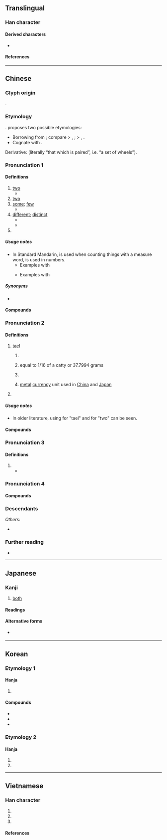 {{also|両|两}}
{{character info}}
{{character info|0xf978}}
==Translingual==
{{Han simplified forms|兩|両|两}}
{{stroke order|type=animate}}

===Han character===
{{Han char|rn=11|rad=入|as=06|sn=8|four=10227|canj=MLBO|ids=⿻帀𠓜}}

====Derived characters====
* {{l|mul|[[倆]], [[啢]], [[掚]], [[緉]], [[脼]], [[蜽]], [[裲]], [[輛]], [[魎]], [[㔝]], [[䓣]], [[䠃]], [[䩫]], [[𣍷]], [[𣓈]], [[𣼣]], [[𥇑]], [[𨨄]], [[𩗾]], [[𦑅]], [[𠬙]], [[𢎏]], [[𥮩]], [[𧶪]], [[𩀝]], [[𩭫]], [[𩳮]]}}

====References====
{{Han ref|kx=0126.130|dkj=01436|dj=0272.110|hdz=10024.020|uh=5169}}
{{Han ref|uh=F978}}

----

==Chinese==
{{zh-forms|s=两|alt=両-especially “tael”,㒳,𭃂}}

===Glyph origin===
{{Han etym}}
{{Han compound|一|㒳|ls=ic}}.

===Etymology===
{{unknown|zh}}. {{zh-ref|Schuessler (2007)}} proposes two possible etymologies:
* Borrowing from {{bor|zh|qfa-tak}}; compare {{cog|tai-pro|*rawᴬ||we}} > {{cog|th|เรา||we}}, {{cog|za|raeuz||we (inclusive)}}; {{cog|qfa-kms-pro|*hra¹||two}} > {{cog|kmc|yac||two}}, {{cog|swi|xgaz||two}}.
* Cognate with {{cog|bo|སྲང||balance; scale; weight; unit of weight}}.

Derivative: {{och-l|輛|chariot}} (literally “that which is paired”, i.e. “a set of wheels”).

===Pronunciation 1===
{{zh-pron
|m=liǎng
|m-s=niang3
|dg=лён3
|c=loeng5
|c-t=liang2
|h=pfs=lióng;gd=liong3
|md=lâng/liōng
|md_note=lâng - vernacular; liōng - literary
|mn=xm,tp,kh,tn,sx,yl,km,mg,hc,tc,sg:nn̄g/qz,lk,ph:nňg/zz,pn:nō͘/xm,qz,tw:lióng/zz:liáng
|mn_note=nn̄g/nňg/nō͘ - vernacular; lióng - literary
|mn-t=no6/liang2
|mn-t_note=no6 - vernacular; liang2 - literary
|w=3lian
|x=lian3
|mc=1
|oc=1
|ma=y
|cat=num,pn,det
}}

====Definitions====
{{zh-hanzi}}

# [[two]]
#* {{zh-x|兩 隻 熱氣球|'''two''' hot air balloons}}
# [[two]] {{q|used in radio communications in aviation and by the military}}
# [[some]]; [[few]]
#* {{zh-x|你們 這 兩 天 真 夠 辛苦 的。|You've really been working hard the past '''few''' days.}}
# [[different]]; [[distinct]]
#* {{zh-x|兩樣|difference}}
#* {{zh-x|我們 說 的 是 兩 回 事。|We are talking about '''different''' things.}}
# {{surname|zh}}

=====Usage notes=====
* In Standard Mandarin, {{zh-l|兩}} is used when counting things with a measure word, {{zh-l|二}} is used in numbers.
** Examples with {{zh-l|兩}}
**: {{zh-x|兩 個 人|'''two''' people}}
**: {{zh-x|兩 年|'''two''' years}}
**: {{zh-x|兩 百|'''two''' hundred}}
**: {{zh-x|兩 千|'''two''' thousand}}
** Examples with {{zh-l|二}}
**: {{zh-x|二十|twenty|lit='''two''' tens}}
**: {{zh-x|二 百|'''two''' hundred}}
**: {{zh-x|第二|second}}

=====Synonyms=====
* {{zh-l|二|two}}

====Compounds====
{{zh-der|兩岸|兩敗俱傷|兩班倒|兩半|兩半兒|兩邊|兩點水兒|兩股勁|兩股勁兒|兩廣|兩漢|兩湖|兩虎相鬥|兩回事|兩回事兒|兩極|兩件套|兩可|兩口兒|兩口子|兩立|兩利|兩面|兩旁|兩棲|兩棲動物|兩棲植物|兩歧|兩三天|兩世為人|兩手|兩手兒|兩說着|兩頭|兩頭兒|兩下裡|兩性|兩樣|兩翼|兩院制|兩造|兩着兒|兩者|兩張皮|公私兩全|兩撇鬍|兩當一|三好兩歹|依違兩可|兩抵|兩部鼓吹|三腳兩步|一魚兩吃|兩世姻緣|一簧兩舌|兩河流域|兩都|兩全其美|兩淮|兩扇皮|兩便|兩頭三面|兩眼發直|兩相情願|一絲兩氣|兩曜|一舉兩用|一刀兩斷|兩勢|兩接|兩極觀點|兩上領|一街兩巷|兩邊廂|兩口|兩頭春|三好兩歉|執兩用中|一口兩匙|兩事家|公私兩盡|兩丱|三窩兩塊|兩棲演員|三天兩頭|兩重人格|兩把刷子|兩全|兩賴子|依阿兩可|兩廂|三男兩女|兩手空空|判若兩人|一舉兩便|兩句半|兩難論證|兩眼|兩袖清風|兩稅法|兩把頭|兩路人|一床兩好|三瓦兩舍|三湯兩割|兩瞪眼|一舉兩得|兩棲作戰|兩宋|兩處為難|二心兩意|三好兩怯|兩重親|兩頭不著|兩頭大|小兩口兒|兩訖|兩粵|兩小無猜|兩下子|三兩|兩次三番|一身兩役|一雙兩好|三言兩句|兩晉|忠孝兩全|兩手過膝|公私兩便|兩兩三三|三差兩錯|兩娘女|三般兩樣|命運兩濟|兩棲部隊|三冬兩夏|一國兩制|心懸兩地|心口兩樣|兩用|兩鼠鬥穴|三番兩次|兩三下|兩白日|兩公婆|兩葉掩目|兩老|兩腿發軟|三步兩步|兩頰|兩頭三緒|兩腳書櫥|兩爺子|一刀兩段|兩眼翻白|兩意|兩勢下|兩破三|兩不相下|兩頭蛇|勢不兩立|人財兩空|兩心|三長兩短|兩廂情願|三回兩轉|兩頭做大|兩榜|兩舌|兩次運球|兩截|左右兩難|兩黨制|兩江|兩腳貨|兩氏旁人|人財兩失|兩腳寫字|一絲兩縷|兩婦三妻|三言兩語|德容兩全|兩難|兩都賦|兩下|三三兩兩|三頭兩緒|兩儀|夫妻兩口|一言兩語|三頭兩日|兩道三科|兩情相悅|兩袒|兩極化|兩虎相爭|兩京|一搭兩用|兩樣三般|兩碼事|兩伊戰爭|兩頭白面|兩瞽相扶|公私兩濟|兩姓之好|兩頭白麵|兩鬢飛霜|兩腋生風|兩腳直跳|兩姨親|三口兩口|一石兩鳥|兩邊倒|兩不找|兩腳規|兩兩相比|兩虎共鬥|一長兩短|兩越|兩豆塞耳|兩言|兩端|兩眼圓睜|兩相好|兩目昏花|兩犀|兩片罐|兩浙|兩日三朝|兩截子|兩坐|兩合公司|兩兩|兩側|兩不相欠|兩無猜疑|勢不兩存|人地兩疏|三兩步|模稜兩可|摸稜兩可|明兩|沒有兩樣|海峽兩岸|摸棱兩可|有兩日|無兩|清風兩袖|模棱兩可|持兩端|有兩下子|麥穗兩歧|麥秀兩歧|話分兩頭|這兩天|銀貨兩訖|黑白兩道|騎兩頭馬|首施兩端|首尾兩端|陰陽兩隔|臺兩|難以兩全|首鼠兩端|誓不兩立|音問兩絕|過兩天|進退兩難|翻兩番|色藝兩絕|兩河|兩峪|兩個聲|兩河口|三三兩兩|兩點水|兩坪|三天兩頭|每兩}}

===Pronunciation 2===
{{zh-wp|zh:兩|zh:銀兩|yue:両|yue:銀兩}}
{{zh-pron
|m=liǎng
|c=loeng5-2,loeng5
|c-t=liang2
|h=pfs=liông;gd=liong1
|md=liōng
|mn=xm,qz,kh,tp,lk,sx,yl,km,mg,hc,tc:niú/zz,tn:nió͘/pn:niáu
|mn-t=niên2/nion2
|mn-t_note=niên2 - Chaozhou; nion2 - Shantou
|w=3lian
|mc=1
|oc=1
|ma=y
|cat=cls
}}

====Definitions====
{{zh-hanzi}}

# [[tael]] {{gloss|a [[traditional]] [[unit]] of [[weight]]}}
## {{lb|zh|Mainland China}} {{zh-short|市兩|market tael, equal to 1/10 of a [[catty]] or 50 [[gram]]s}}
## {{lb|zh|Hong Kong}} equal to 1/16 of a catty or 37.7994 grams
## {{lb|zh|Taiwan}} {{zh-short|臺兩|Taiwanese tael, equal to 1/16 of a catty or 37.5 grams}}
## {{lb|zh|historical}} [[metal]] [[currency]] unit used in [[China]] and [[Japan]]
# {{zh-short|公兩|[[hectogram]]}}

=====Usage notes=====
* In older literature, using {{zh-l|両|tr=-}} for "tael" and {{zh-l|兩|tr=-}} for "two" can be seen.

====Compounds====
{{zh-der|斤兩|公兩|觔兩|臺兩|英兩|銖兩|銀兩|六兩河|有斤兩|四兩棉花|半斤八兩|八兩半斤|分金掰兩|搬斤播兩|掂斤抹兩|掂斤估兩|秤斤注兩|短斤缺兩|掂斤播兩|銖兩悉稱|彈斤估兩|缺斤少兩|幾斤幾兩|分斤撥兩|不識斤兩|分斤較兩|偷斤減兩|分斤掰兩|缺斤短兩|論斤估兩|彈觔估兩|分星擘兩|擘兩分星}}

===Pronunciation 3===
{{zh-pron
|m=liàng
|c=loeng6
|mc=2
|oc=n,2
|cat=cls
}}

====Definitions====
{{zh-hanzi}}

# {{zh-original|輛}}
#* {{zh-x|之子 于歸，百 兩{liàng} 御 之。|This young lady is going to her future home;<br>A hundred '''carriages''' are meeting her.|ref=Shijing}}

===Pronunciation 4===
{{zh-see|魎|v}}

====Compounds====
{{zh-der|罔兩|}}

===Descendants===
{{CJKV||りょう|j2=りゃん|s=両|량|lưỡng|v2=lượng}}
''Others'':
* {{desc|vi|bor=1|-}} {{vi-l|lạng|兩|[[tael]]; [[hectogram]]}}

===Further reading===
* {{thcwd|3599}}

{{zh-cat|Units of measure|Beginning|Elementary|Two}}

{{catlangname|zh|cardinal numbers}}

----

==Japanese==
{{ja-kanji forms|両|兩}}

===Kanji===
{{ja-kanji|grade=uc|rs=入06|shin=両}}

# [[both]]

====Readings====
{{ja-readings
|goon=りょう<りやう
|kanon=りょう<りやう
|toon=りゃん
|kun=ころ-, ふた-つ, もろ-
}}

====Alternative forms====
* {{l|ja|两}} {{qualifier|also kyūjitai}}

----

==Korean==

===Etymology 1===

====Hanja====
{{ko-hanja|두|량||양}}

# {{hanja form of|량|[[both]]}}

====Compounds====
* {{ko-l|양반|{{q|historical}} [[yangban]] [[class]] in [[Korea]]|兩班}}
* {{ko-l|양성|both [[sexes]]|兩性}}
* {{ko-l|양서류|[[amphibian]]|[[兩棲]][[類]]}}

===Etymology 2===

====Hanja====
{{ko-hanja|냥|냥||양}}

# {{hanja form of|냥|{{lb|ko|archaic}} {{q|units of measure}} a [[liang]] or [[tael]], a [[unit]] of [[weight]] [[equivalent]] to [[about]] 40{{nbsp}}[[g]]}}
# {{hanja form of|냥|{{lb|ko|archaic}} {{q|units of coinage}} a nyang}}

----

==Vietnamese==

===Han character===
{{vi-readings|reading=lưỡng-genibrel;bonet;Thiều Chửu (1942);Nguyễn (1974);Trần (1999);tdcntd, lượng-genibrel;bonet;Nguyễn (1974);Trần (1999);tdcntd, lạng-genibrel;bonet;Thiều Chửu (1942);Trần (1999);tdcntd;btcn|rs=入06}}

# {{Nom form of|lạng|[[tael]] (unit of weight equal to 37.8 grams)}}
# {{han tu form of|lượng|[[tael]]}}
# {{han tu form of|lưỡng|[[two]], [[both]]}}

====References====
<references/>